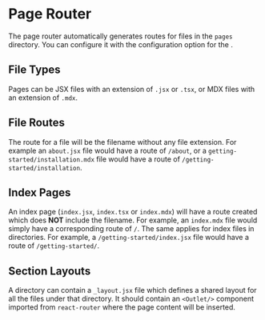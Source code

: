 
# Page Router

The page router automatically generates routes for files in the `pages`
directory.  You can configure it with the <Link to="/configuration/pages"
code="pages"/> configuration option for the <Link
to="/configuration/site-provider" code="SiteProvider"/>.

## File Types

Pages can be JSX files with an extension of `.jsx` or `.tsx`, or MDX files
with an extension of `.mdx`.

## File Routes

The route for a file will be the filename without any file extension.  For
example an `about.jsx` file would have a route of `/about`, or a
`getting-started/installation.mdx` file would have a route of `/getting-started/installation`.

## Index Pages

An index page (`index.jsx`, `index.tsx` or `index.mdx`) will have a route
created which does **NOT** include the filename.  For example, an `index.mdx`
file would simply have a corresponding route of `/`.  The same applies for
index files in directories.  For example, a `/getting-started/index.jsx` file
would have a route of `/getting-started/`.

## Section Layouts

A directory can contain a `_layout.jsx` file which defines a shared layout
for all the files under that directory.  It should contain an `<Outlet/>`
component imported from `react-router` where the page content will be
inserted.

<Snippet
  file="pages/layout.jsx"
/>